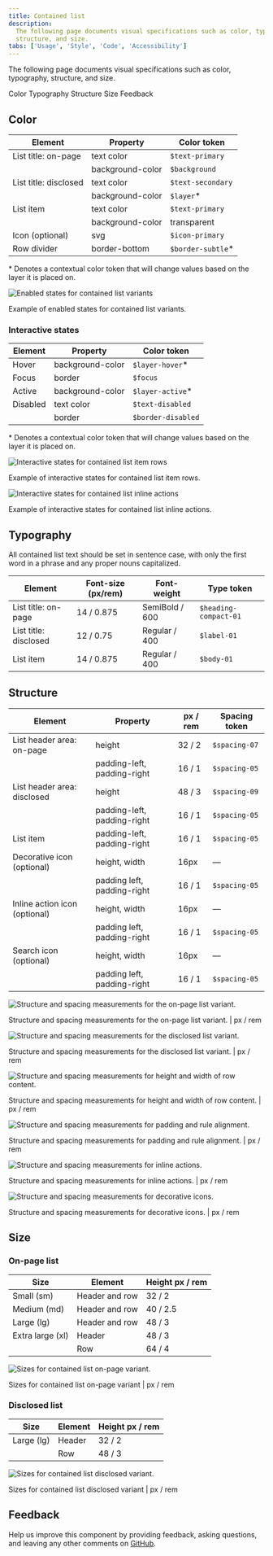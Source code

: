 ```yaml
---
title: Contained list
description:
  The following page documents visual specifications such as color, typography,
  structure, and size.
tabs: ['Usage', 'Style', 'Code', 'Accessibility']
---
```


<PageDescription>

The following page documents visual specifications such as color, typography,
structure, and size.

</PageDescription>

<AnchorLinks>

<AnchorLink>Color</AnchorLink>
<AnchorLink>Typography</AnchorLink>
<AnchorLink>Structure</AnchorLink>
<AnchorLink>Size</AnchorLink>
<AnchorLink>Feedback</AnchorLink>

</AnchorLinks>

## Color

| Element               | Property         | Color token        |
| --------------------- | ---------------- | ------------------ |
| List title: on-page   | text color       | `$text-primary`    |
|                       | background-color | `$background`      |
| List title: disclosed | text color       | `$text-secondary`  |
|                       | background-color | `$layer`\*         |
| List item             | text color       | `$text-primary`    |
|                       | background-color | transparent        |
| Icon (optional)       | svg              | `$icon-primary`    |
| Row divider           | border-bottom    | `$border-subtle`\* |

<Caption>
  * Denotes a contextual color token that will change values based on the layer
  it is placed on.
</Caption>

<Row>
<Column colLg={8}>

![Enabled states for contained list variants](images/contained-list-style-1.png)

</Column>
</Row>

<Caption>Example of enabled states for contained list variants.</Caption>

### Interactive states

| Element  | Property         | Color token        |
| -------- | ---------------- | ------------------ |
| Hover    | background-color | `$layer-hover`\*   |
| Focus    | border           | `$focus`           |
| Active   | background-color | `$layer-active`\*  |
| Disabled | text color       | `$text-disabled`   |
|          | border           | `$border-disabled` |

<Caption>
  * Denotes a contextual color token that will change values based on the layer
  it is placed on.
</Caption>

<Row>
<Column colLg={12}>

![Interactive states for contained list item rows](images/contained-list-style-2.png)

</Column>
</Row>

<Caption>Example of interactive states for contained list item rows.</Caption>

<br />

<Row>
<Column colLg={12}>

![Interactive states for contained list inline actions](images/contained-list-style-3.png)

</Column>
</Row>

<Caption>
  Example of interactive states for contained list inline actions.
</Caption>

## Typography

All contained list text should be set in sentence case, with only the first word
in a phrase and any proper nouns capitalized.

| Element               | Font-size (px/rem) | Font-weight    | Type token            |
| --------------------- | ------------------ | -------------- | --------------------- |
| List title: on-page   | 14 / 0.875         | SemiBold / 600 | `$heading-compact-01` |
| List title: disclosed | 12 / 0.75          | Regular / 400  | `$label-01`           |
| List item             | 14 / 0.875         | Regular / 400  | `$body-01`            |

## Structure

| Element                       | Property                    | px / rem | Spacing token |
| ----------------------------- | --------------------------- | -------- | ------------- |
| List header area: on-page     | height                      | 32 / 2   | `$spacing-07` |
|                               | padding-left, padding-right | 16 / 1   | `$spacing-05` |
| List header area: disclosed   | height                      | 48 / 3   | `$spacing-09` |
|                               | padding-left, padding-right | 16 / 1   | `$spacing-05` |
| List item                     | padding-left, padding-right | 16 / 1   | `$spacing-05` |
| Decorative icon (optional)    | height, width               | 16px     | —             |
|                               | padding left, padding-right | 16 / 1   | `$spacing-05` |
| Inline action icon (optional) | height, width               | 16px     | —             |
|                               | padding left, padding-right | 16 / 1   | `$spacing-05` |
| Search icon (optional)        | height, width               | 16px     | —             |
|                               | padding left, padding-right | 16 / 1   | `$spacing-05` |

<div className="image--fixed">

![Structure and spacing measurements for the on-page list variant.](images/contained-list-style-4.png)

</div>

<Caption>
  Structure and spacing measurements for the on-page list variant. | px / rem
</Caption>

<br />

<div className="image--fixed">

![Structure and spacing measurements for the disclosed list variant.](images/contained-list-style-5.png)

</div>

<Caption>
  Structure and spacing measurements for the disclosed list variant. | px / rem
</Caption>

<br />

<div className="image--fixed">

![Structure and spacing measurements for height and width of row content.](images/contained-list-style-6.png)

</div>

<Caption>
  Structure and spacing measurements for height and width of row content. | px /
  rem
</Caption>

<br />

<div className="image--fixed">

![Structure and spacing measurements for padding and rule alignment.](images/contained-list-style-7.png)

</div>

<Caption>
  Structure and spacing measurements for padding and rule alignment. | px / rem
</Caption>

<br />

<div className="image--fixed">

![Structure and spacing measurements for inline actions.](images/contained-list-style-8.png)

</div>

<Caption>
  Structure and spacing measurements for inline actions. | px / rem
</Caption>

<br />

<div className="image--fixed">

![Structure and spacing measurements for decorative icons.](images/contained-list-decorative-icons-style.png)

</div>

<Caption>
  Structure and spacing measurements for decorative icons. | px / rem
</Caption>

## Size

### On-page list

| Size             | Element        | Height px / rem |
| ---------------- | -------------- | --------------- |
| Small (sm)       | Header and row | 32 / 2          |
| Medium (md)      | Header and row | 40 / 2.5        |
| Large (lg)       | Header and row | 48 / 3          |
| Extra large (xl) | Header         | 48 / 3          |
|                  | Row            | 64 / 4          |

<div className="image--fixed">

![Sizes for contained list on-page variant.](images/contained-list-style-9.png)

</div>

<Caption>Sizes for contained list on-page variant | px / rem</Caption>

### Disclosed list

| Size       | Element | Height px / rem |
| ---------- | ------- | --------------- |
| Large (lg) | Header  | 32 / 2          |
|            | Row     | 48 / 3          |

<div className="image--fixed">

![Sizes for contained list disclosed variant.](images/contained-list-style-10.png)

</div>

<Caption>Sizes for contained list disclosed variant | px / rem</Caption>

## Feedback

Help us improve this component by providing feedback, asking questions, and
leaving any other comments on
[GitHub](https://github.com/carbon-design-system/carbon-website/issues/new?assignees=&labels=feedback&template=feedback.md).
